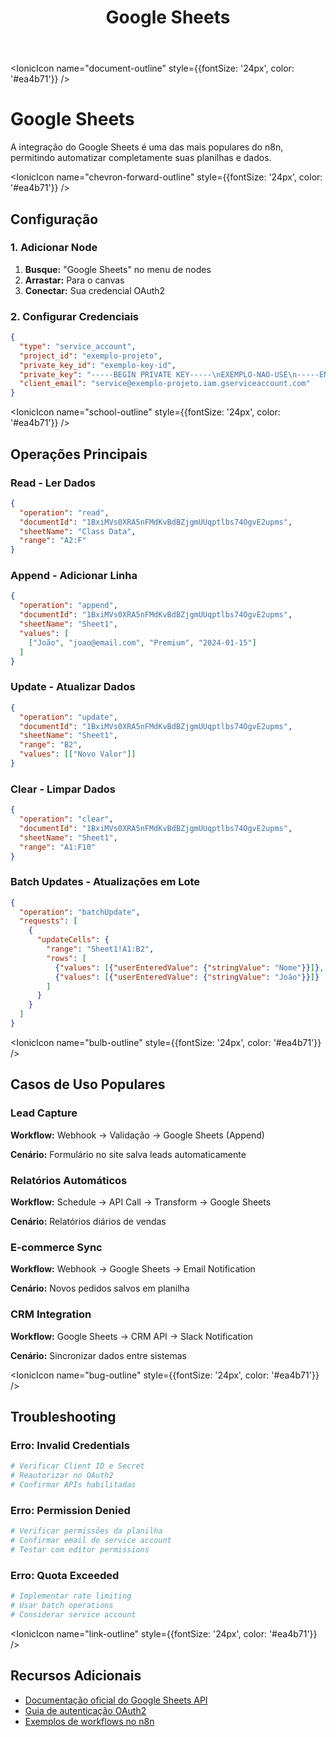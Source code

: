 ﻿---
sidebar_position: 1
title: Google Sheets
description: Integração completa do n8n com Google Sheets para automação de planilhas
keywords: [n8n, google sheets, planilhas, automação, integração]
---

<IonicIcon name="document-outline" style={{fontSize: '24px', color: '#ea4b71'}} />

# Google Sheets

A integração do Google Sheets é uma das mais populares do n8n, permitindo automatizar completamente suas planilhas e dados.

<IonicIcon name="chevron-forward-outline" style={{fontSize: '24px', color: '#ea4b71'}} />

## Configuração

### 1. Adicionar Node
1. **Busque:** "Google Sheets" no menu de nodes
2. **Arrastar:** Para o canvas
3. **Conectar:** Sua credencial OAuth2

### 2. Configurar Credenciais
```json
{
  "type": "service_account",
  "project_id": "exemplo-projeto",
  "private_key_id": "exemplo-key-id",
  "private_key": "-----BEGIN PRIVATE KEY-----\nEXEMPLO-NAO-USE\n-----END PRIVATE KEY-----\n",
  "client_email": "service@exemplo-projeto.iam.gserviceaccount.com"
}
```

<IonicIcon name="school-outline" style={{fontSize: '24px', color: '#ea4b71'}} />

## Operações Principais

### Read - Ler Dados
```json
{
  "operation": "read",
  "documentId": "1BxiMVs0XRA5nFMdKvBdBZjgmUUqptlbs74OgvE2upms",
  "sheetName": "Class Data",
  "range": "A2:F"
}
```

### Append - Adicionar Linha
```json
{
  "operation": "append",
  "documentId": "1BxiMVs0XRA5nFMdKvBdBZjgmUUqptlbs74OgvE2upms",
  "sheetName": "Sheet1",
  "values": [
    ["João", "joao@email.com", "Premium", "2024-01-15"]
  ]
}
```

### Update - Atualizar Dados
```json
{
  "operation": "update",
  "documentId": "1BxiMVs0XRA5nFMdKvBdBZjgmUUqptlbs74OgvE2upms",
  "sheetName": "Sheet1",
  "range": "B2",
  "values": [["Novo Valor"]]
}
```

### Clear - Limpar Dados
```json
{
  "operation": "clear",
  "documentId": "1BxiMVs0XRA5nFMdKvBdBZjgmUUqptlbs74OgvE2upms",
  "sheetName": "Sheet1",
  "range": "A1:F10"
}
```

### Batch Updates - Atualizações em Lote
```json
{
  "operation": "batchUpdate",
  "requests": [
    {
      "updateCells": {
        "range": "Sheet1!A1:B2",
        "rows": [
          {"values": [{"userEnteredValue": {"stringValue": "Nome"}}]},
          {"values": [{"userEnteredValue": {"stringValue": "João"}}]}
        ]
      }
    }
  ]
}
```

<IonicIcon name="bulb-outline" style={{fontSize: '24px', color: '#ea4b71'}} />

## Casos de Uso Populares

### Lead Capture
**Workflow:** Webhook → Validação → Google Sheets (Append)

**Cenário:** Formulário no site salva leads automaticamente

### Relatórios Automáticos
**Workflow:** Schedule → API Call → Transform → Google Sheets

**Cenário:** Relatórios diários de vendas

### E-commerce Sync
**Workflow:** Webhook → Google Sheets → Email Notification

**Cenário:** Novos pedidos salvos em planilha

### CRM Integration
**Workflow:** Google Sheets → CRM API → Slack Notification

**Cenário:** Sincronizar dados entre sistemas

<IonicIcon name="bug-outline" style={{fontSize: '24px', color: '#ea4b71'}} />

## Troubleshooting

### Erro: Invalid Credentials
```bash
# Verificar Client ID e Secret
# Reautorizar no OAuth2
# Confirmar APIs habilitadas
```

### Erro: Permission Denied
```bash
# Verificar permissões da planilha
# Confirmar email do service account
# Testar com editor permissions
```

### Erro: Quota Exceeded
```bash
# Implementar rate limiting
# Usar batch operations
# Considerar service account
```

<IonicIcon name="link-outline" style={{fontSize: '24px', color: '#ea4b71'}} />

## Recursos Adicionais

- [Documentação oficial do Google Sheets API](https://developers.google.com/sheets/api)
- [Guia de autenticação OAuth2](https://developers.google.com/identity/protocols/oauth2)
- [Exemplos de workflows no n8n](https://n8n.io/workflows)
